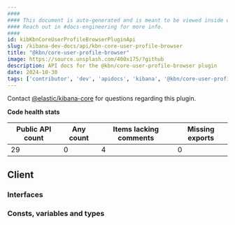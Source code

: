 ```yaml
---
####
#### This document is auto-generated and is meant to be viewed inside our experimental, new docs system.
#### Reach out in #docs-engineering for more info.
####
id: kibKbnCoreUserProfileBrowserPluginApi
slug: /kibana-dev-docs/api/kbn-core-user-profile-browser
title: "@kbn/core-user-profile-browser"
image: https://source.unsplash.com/400x175/?github
description: API docs for the @kbn/core-user-profile-browser plugin
date: 2024-10-30
tags: ['contributor', 'dev', 'apidocs', 'kibana', '@kbn/core-user-profile-browser']
---
```




Contact [@elastic/kibana-core](https://github.com/orgs/elastic/teams/kibana-core) for questions regarding this plugin.

**Code health stats**

| Public API count  | Any count | Items lacking comments | Missing exports |
|-------------------|-----------|------------------------|-----------------|
| 29 | 0 | 4 | 0 |

## Client

### Interfaces
<DocDefinitionList data={kbnCoreUserProfileBrowserObj.client.interfaces}/>

### Consts, variables and types
<DocDefinitionList data={kbnCoreUserProfileBrowserObj.client.misc}/>

